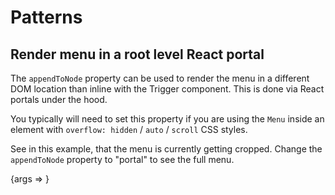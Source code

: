 
<Meta title="Packages/Dropdowns/[patterns]" component={Menu} />

# Patterns

## Render menu in a root level React portal

The `appendToNode` property can be used to render the menu in a different
DOM location than inline with the Trigger component. This is done via React
portals under the hood.

You typically will need to set this property if you are using the `Menu` inside
an element with `overflow: hidden` / `auto` / `scroll` CSS styles.

See in this example, that the menu is currently getting cropped. Change the
`appendToNode` property to "portal" to see the full menu.

<Canvas>
  <Story
    name="Menu"
    args={{
      items: [
        { text: 'Item 1', value: 'item-1' },
        { text: 'Item 2', value: 'item-2' },
        { text: 'Item 3', value: 'item-3' },
        { text: 'Item 4', value: 'item-4' },
        { text: 'Item 5', value: 'item-5' },
        { text: 'Item 6', value: 'item-6' }
      ],
      appendToNode: 'undefined'
    }}
    argTypes={{
      items: { name: 'Item[]', table: { category: 'Story' } },
      appendToNode: {
        control: { type: 'select', options: ['undefined', 'portal'] },
        table: { category: 'Story' }
      }
    }}
  >
    {args => <MenuStory {...args} />}
  </Story>
</Canvas>
